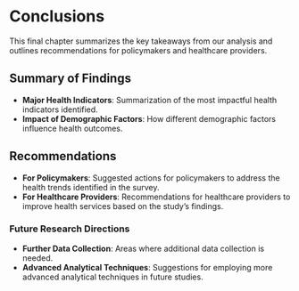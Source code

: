 # Conclusions

This final chapter summarizes the key takeaways from our analysis and outlines recommendations for policymakers and healthcare providers.

## Summary of Findings

- **Major Health Indicators**: Summarization of the most impactful health indicators identified.
- **Impact of Demographic Factors**: How different demographic factors influence health outcomes.

## Recommendations

- **For Policymakers**: Suggested actions for policymakers to address the health trends identified in the survey.
- **For Healthcare Providers**: Recommendations for healthcare providers to improve health services based on the study's findings.

### Future Research Directions {-}

- **Further Data Collection**: Areas where additional data collection is needed.
- **Advanced Analytical Techniques**: Suggestions for employing more advanced analytical techniques in future studies.